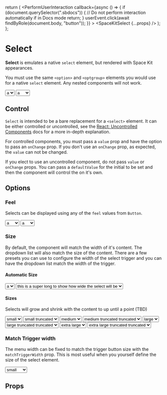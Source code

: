 
<Meta title="Form/Select" component={SpaceKitSelect} />

  return (
    <PerformUserInteraction
      callback={async () => {
        if (document.querySelector(".sbdocs")) {
          // Do not perform interaction automatically if in Docs mode
          return;
        }
        userEvent.click(await findByRole(document.body, "button"));
      }}
    >
      <SpaceKitSelect {...props} />
    </PerformUserInteraction>
  );
};

# Select

**Select** is emulates a native `select` element, but rendered with Space Kit appearances.

You must use the same `<option>` and `<optgroup>` elements you would use for a native `select` element. Any nested components will not work.

<Canvas>
  <Story name="basic options">
    <Select label="select an item">
      <option value="value a">a</option>
      <option value="value b">b</option>
    </Select>
  </Story>
  <Story name="basic optgroup">
    <Select label="select an item">
      <optgroup label="Group of options">
        <option value="value a">a</option>
        <option value="value b">b</option>
      </optgroup>
      <optgroup label="Second of options">
        <option value="value c">c</option>
        <option value="value d">d</option>
      </optgroup>
    </Select>
  </Story>
  <Story name="disabled">
    <Select label="disabled" disabled>
      <option value="value a">a</option>
      <option value="value b">b</option>
    </Select>
  </Story>
</Canvas>

## Control

`Select` is intended to be a bare replacement for a `<select>` element. It can be either controlled or uncontrolled, see the [React: Uncontrolled Components](https://reactjs.org/docs/uncontrolled-components.html) docs for a more in-depth explanation.

For controlled components, you must pass a `value` prop and have the option to pass an `onChange` prop. If you don't use an `onChange` prop, as expected, the `value` can not be changed.

If you elect to use an uncontrolled component, do not pass `value` or `onChange` props. You can pass a `defaultValue` for the initial to be set and then the component will control the on it's own.

## Options

### Feel

Selects can be displayed using any of the `feel` values from `Button`.

<Canvas>
  <Story name="feel raised">
    <Select label="select an item" feel="raised">
      <option>a</option>
      <optgroup label="header 1">
        <option>b</option>
      </optgroup>
    </Select>
  </Story>
  <Story name="feel flat">
    <Select label="select an item" feel="flat">
      <option>a</option>
      <optgroup label="header 1">
        <option>b</option>
      </optgroup>
    </Select>
  </Story>
</Canvas>

### Size

By default, the component will match the width of it's content. The dropdown list will also match the size of the content. There are a few presets you can use to configure the width of the select trigger and you can have the dropdown list match the width of the trigger.

#### Automatic Size

<Canvas>
  <Story name="Automatic Size, Narrow">
    <Select value="value a">
      <option>a</option>
    </Select>
  </Story>
  <Story name="Automatic Size, Wide">
    <Select value="value this is a super long to show how wide the select will be">
      <option>this is a super long to show how wide the select will be</option>
    </Select>
  </Story>
</Canvas>

#### Sizes

Selects will grow and shrink with the content to up until a point (TBD)

<Canvas>
  <Story name="Small, Not Truncated">
    <Select size="small" value="small">
      <option>small</option>
    </Select>
  </Story>
  <Story name="Small, Truncated">
    <Select size="small" value="small truncated">
      <option>small truncated</option>
    </Select>
  </Story>
  <Story name="Medium, Not Truncated">
    <Select size="medium" value="medium">
      <option>medium</option>
    </Select>
  </Story>
  <Story name="Medium, Truncated">
    <Select size="medium" value="medium truncated truncated">
      <option>medium truncated truncated</option>
    </Select>
  </Story>
  <Story name="Large, Not Truncated">
    <Select size="large" value="large">
      <option>large</option>
    </Select>
  </Story>
  <Story name="Large, Truncated">
    <Select size="large" value="large truncated truncated">
      <option>large truncated truncated</option>
    </Select>
  </Story>
  <Story name="Extra Large, Not Truncated">
    <Select size="extra large" value="extra large">
      <option>extra large</option>
    </Select>
  </Story>
  <Story name="Extra Large, Truncated">
    <Select size="extra large" value="extra large truncated truncated">
      <option>extra large truncated truncated</option>
    </Select>
  </Story>
</Canvas>

### Match Trigger width

The menu width can be fixed to match the trigger button size with the `matchTriggerWidth` prop. This is most useful when you yourself define the size of the select element.

<Canvas>
  <Story name="Match Trigger Prop">
    <Select value="small" matchTriggerWidth style={{ width: 150 }}>
      <option>small</option>
      <option>medium</option>
      <option>large</option>
    </Select>
  </Story>
</Canvas>

## Props

<ArgsTable of={Select} />
